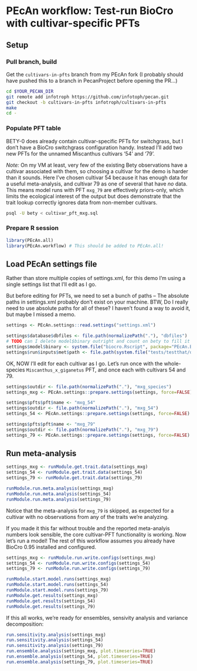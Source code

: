 # PEcAn workflow: Test-run BioCro with cultivar-specific PFTs

## Setup

### Pull branch, build

Get the `cultivars-in-pfts` branch from my PEcAn fork (I probably should have pushed this to a branch in PecanProject before opening the PR...)

```sh
cd $YOUR_PECAN_DIR
git remote add infotroph https://github.com/infotoph/pecan.git
git checkout -b cultivars-in-pfts infotroph/cultivars-in-pfts
make
cd -
```

### Populate PFT table

BETY-0 does already contain cultivar-specific PFTs for switchgrass, but I don't have a BioCro switchgrass configuration handy.
Instead I'll add two new PFTs for the unnamed Miscanthus cultivars '54' and '79'.

*Note:* On my VM at least, very few of the existing Bety observations have a cultivar associated with them, so choosing a cultivar for the demo is harder than it sounds.
Here I've chosen cultivar 54 because it has enough data for a useful meta-analysis, and cultivar 79 as one of several that have *no* data.
This means model runs with PFT `mxg_79` are effectively priors-only, which limits the ecological interest of the output but does demonstrate that the trait lookup correctly ignores data from non-member cultivars.

```sh
psql -U bety < cultivar_pft_mxg.sql
```

### Prepare R session

```r
library(PEcAn.all)
library(PEcAn.workflow) # This should be added to PEcAn.all!
```

## Load PEcAn settings file

Rather than store multiple copies of settings.xml, for this demo I'm using a single settings list that I'll edit as I go.

But before editing for PFTs, we need to set a bunch of paths -- The absolute paths in settings.xml probably don't exist on your machine.
BTW, Do I really need to use absolute paths for all of these? I haven't found a way to avoid it, but maybe I missed a memo.

```r
settings <- PEcAn.settings::read.settings("settings.xml")

settings$database$dbfiles <- file.path(normalizePath("."), "dbfiles")
# TODO can I delete model$binary outright and count on bety to fill it in?
settings$model$binary <- system.file("biocro.Rscript", package="PEcAn.BIOCRO")
settings$run$inputs$met$path <- file.path(system.file("tests/testthat/data", package="PEcAn.BIOCRO"), "US-Bo1")
```

OK, NOW I'll edit for each cultivar as I go. Let's run once with the whole-species `Miscanthus_x_giganetus` PFT, and once each with cultivars 54 and 79.

```r
settings$outdir <- file.path(normalizePath("."), "mxg_species")
settings_mxg <- PEcAn.settings::prepare.settings(settings, force=FALSE)

settings$pfts$pft$name <- "mxg_54"
settings$outdir <- file.path(normalizePath("."), "mxg_54")
settings_54 <- PEcAn.settings::prepare.settings(settings, force=FALSE)

settings$pfts$pft$name <- "mxg_79"
settings$outdir <- file.path(normalizePath("."), "mxg_79")
settings_79 <- PEcAn.settings::prepare.settings(settings, force=FALSE)
```

## Run meta-analysis

```r
settings_mxg <- runModule.get.trait.data(settings_mxg)
settings_54 <- runModule.get.trait.data(settings_54)
settings_79 <- runModule.get.trait.data(settings_79)

runModule.run.meta.analysis(settings_mxg)
runModule.run.meta.analysis(settings_54)
runModule.run.meta.analysis(settings_79)
```

Notice that the meta-analysis for `mxg_79` is skipped, as expected for a cultivar with no observations from any of the traits we're analyzing.

If you made it this far without trouble and the reported meta-analyis numbers look sensible, the core cultivar-PFT functionality is working.
Now let's run a model! The rest of this workflow assumes you already have BioCro 0.95 installed and configured.

```r
settings_mxg <- runModule.run.write.configs(settings_mxg)
settings_54 <- runModule.run.write.configs(settings_54)
settings_79 <- runModule.run.write.configs(settings_79)
```

```r
runModule.start.model.runs(settings_mxg)
runModule.start.model.runs(settings_54)
runModule.start.model.runs(settings_79)
runModule.get.results(settings_mxg)
runModule.get.results(settings_54)
runModule.get.results(settings_79)
```

If this all works, we're ready for ensembles, sensivity analysis and variance decomposition:

```r
run.sensitivity.analysis(settings_mxg)
run.sensitivity.analysis(settings_54)
run.sensitivity.analysis(settings_79)
run.ensemble.analysis(settings_mxg, plot.timeseries=TRUE)
run.ensemble.analysis(settings_54, plot.timeseries=TRUE)
run.ensemble.analysis(settings_79, plot.timeseries=TRUE)
```
